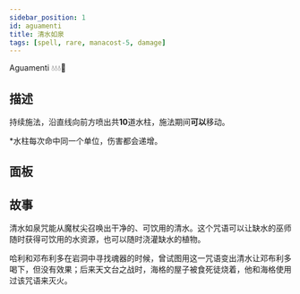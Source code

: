 ```yaml
---
sidebar_position: 1
id: aguamenti
title: 清水如泉
tags: [spell, rare, manacost-5, damage]
---
```


Aguamenti 💧💧💧🔫

<!--truncate-->



<CardBasics cardKey={id}/>


## 描述

持续施法，沿直线向前方喷出共**10**道水柱，施法期间**可以**移动。

*水柱每次命中同一个单位，伤害都会递增。

## 面板


<LevelComponent/>


<CardDynamicTable cardKey={id}/>


<CardComplexTable cardKey={id}/>





## 故事

清水如泉咒能从魔杖尖召唤出干净的、可饮用的清水。这个咒语可以让缺水的巫师随时获得可饮用的水资源，也可以随时浇灌缺水的植物。

哈利和邓布利多在岩洞中寻找魂器的时候，曾试图用这一咒语变出清水让邓布利多喝下，但没有效果；后来天文台之战时，海格的屋子被食死徒烧着，他和海格使用过该咒语来灭火。



